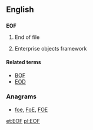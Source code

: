 ==English==

==={{initialism-old|en}}===
'''EOF'''

# {{context|computing}} End of file
# {{computing}} Enterprise objects framework

====Related terms====
* [[BOF]]
* [[EOD]]

===Anagrams===
* [[foe#English|foe]], [[FoE#English|FoE]], [[FOE#English|FOE]]

[[et:EOF]]
[[pl:EOF]]